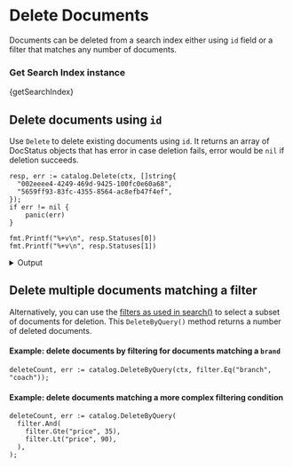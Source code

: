 
# Delete Documents

Documents can be deleted from a search index either using `id` field or a
filter that matches any number of documents.

### Get Search Index instance

<CodeBlock language="ts">{getSearchIndex}</CodeBlock>

## Delete documents using `id`

Use `Delete` to delete existing documents using `id`. It returns an
array of DocStatus objects that has error in case deletion fails, error would be
`nil` if deletion succeeds.

```golang
resp, err := catalog.Delete(ctx, []string{
  "002eeee4-4249-469d-9425-100fc0e60a68",
  "5659ff93-83fc-4355-8564-ac8efb47f4ef",
});
if err != nil {
	panic(err)
}

fmt.Printf("%+v\n", resp.Statuses[0])
fmt.Printf("%+v\n", resp.Statuses[1])
```

<details>
  <summary>Output</summary>

```
{ID:002eeee4-4249-469d-9425-100fc0e60a68 Error:<nil>}
{ID:5659ff93-83fc-4355-8564-ac8efb47f4ef Error:<nil>}
```

</details>

## Delete multiple documents matching a filter

Alternatively, you can use the [filters as used in search()](../search/#filters) to select a subset
of documents for deletion. This `DeleteByQuery()` method returns a number of deleted documents.

#### Example: delete documents by filtering for documents matching a `brand`

```golang
deleteCount, err := catalog.DeleteByQuery(ctx, filter.Eq("branch", "coach"));
```

#### Example: delete documents matching a more complex filtering condition

```golang
deleteCount, err := catalog.DeleteByQuery(
  filter.And(
    filter.Gte("price", 35),
    filter.Lt("price", 90),
  ),
);
```
